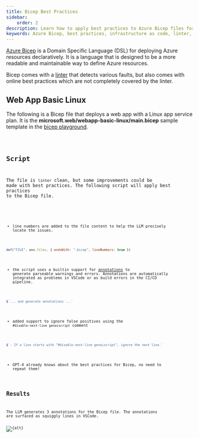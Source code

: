 ```yaml
---
title: Bicep Best Practices
sidebar:
    order: 2
description: Learn how to apply best practices to Azure Bicep files for more efficient and maintainable infrastructure as code.
keywords: Azure Bicep, best practices, infrastructure as code, linter, deployment
---
```


[Azure Bicep](https://learn.microsoft.com/en-us/azure/azure-resource-manager/bicep/overview?tabs=bicep) is a Domain Specific Language (DSL) for deploying Azure resources declaratively. 
It is a language that is designed to be a more readable 
and maintainable way to define Azure resources. 

Bicep comes with a [linter](https://learn.microsoft.com/en-us/azure/azure-resource-manager/bicep/linter) that detects various faults, but also comes with
online best practices which are not completely covered by the linter.

## Web App Basic Linux

The following is a Bicep file that deploys a web app with a Linux app service plan.
It is the **microsoft.web/webapp-basic-linux/main.bicep** 
sample template in the [bicep playground](https://azure.github.io/bicep/).

<Code code={bicepSource} wrap={true} lang="bicep" title="web-app-basic-linux.bicep" />

## Script

The file is `linter` clean, but some improvements could be made with best practices.
The following script will apply best practices to the Bicep file.

<Code code={scriptSource} wrap={true} lang="js" title="bicep-best-practices.genai.mjs" />

- line numbers are added to the file content to help the LLM precisely locate the issues.

```js "lineNumbers"
def("FILE", env.files, { endsWith: ".bicep", lineNumbers: true })
```

- the script uses a builtin support for [annotations](/genaiscript/reference/scripts/annotations) 
to generate parseable warnings and errors. Annotations are automatically integrated as problems 
in VSCode or as build errors in the CI/CD pipeline.

```js "annotations"
$`... and generate annotations ...`
```

- added support to ignore false positives using the `#disable-next-line genaiscript`
comment

```js wrap
$`- If a line starts with "#disable-next-line genaiscript", ignore the next line.`
```

- GPT-4 already knows about the best practices for Bicep, no need to repeat them!

## Results

The LLM generates 3 annotations for the Bicep file. The annotations are surfaced 
as squiggly lines in VSCode.

<Image src={src} alt={alt} />
